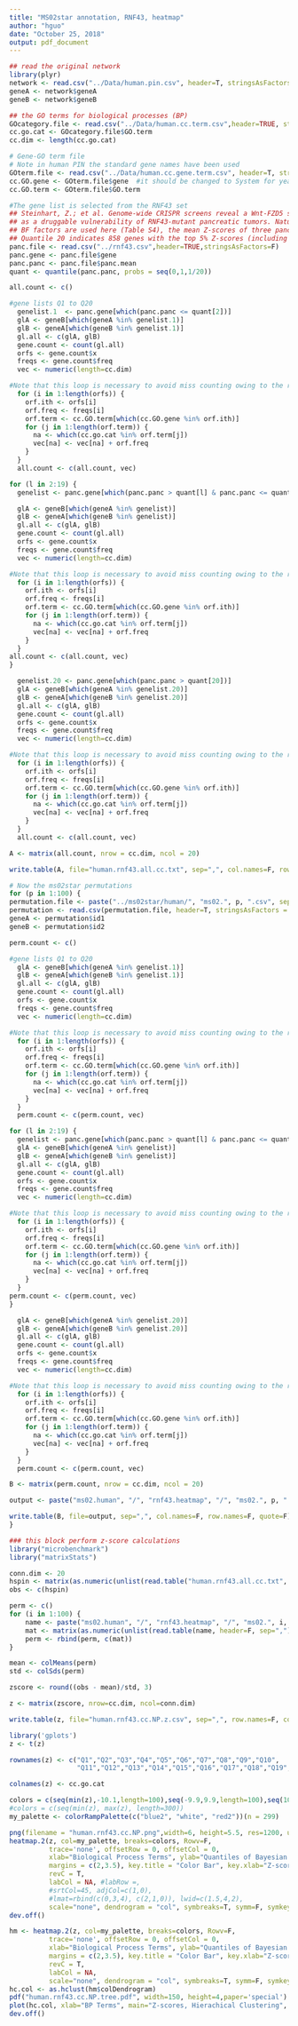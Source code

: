 ```yaml
---
title: "MS02star annotation, RNF43, heatmap"
author: "hguo"
date: "October 25, 2018"
output: pdf_document
---
```


```r
## read the original network
library(plyr)
network <- read.csv("../Data/human.pin.csv", header=T, stringsAsFactors=F)
geneA <- network$geneA
geneB <- network$geneB

## the GO terms for biological processes (BP)
GOcategory.file <- read.csv("../Data/human.cc.term.csv",header=TRUE, stringsAsFactors=F)
cc.go.cat <- GOcategory.file$GO.term
cc.dim <- length(cc.go.cat)

# Gene-GO term file
# Note in human PIN the standard gene names have been used
GOterm.file <- read.csv("../Data/human.cc.gene.term.csv", header=T, stringsAsFactors=F)
cc.GO.gene <- GOterm.file$gene  #it should be changed to System for yeast pin
cc.GO.term <- GOterm.file$GO.term

#The gene list is selected from the RNF43 set 
## Steinhart, Z.; et al. Genome-wide CRISPR screens reveal a Wnt-FZD5 signaling circut
## as a druggable vulnerability of RNF43-mutant pancreatic tumors. Nature Medicine 2017.
## BF factors are used here (Table S4), the mean Z-scores of three pancreatic tumor cell lines
## Quantile 20 indicates 858 genes with the top 5% Z-scores (including FZD5, WLS, etc.)
panc.file <- read.csv("../rnf43.csv",header=TRUE,stringsAsFactors=F)
panc.gene <- panc.file$gene
panc.panc <- panc.file$panc.mean
quant <- quantile(panc.panc, probs = seq(0,1,1/20))

all.count <- c()

#gene lists Q1 to Q20
  genelist.1  <- panc.gene[which(panc.panc <= quant[2])]
  glA <- geneB[which(geneA %in% genelist.1)] 
  glB <- geneA[which(geneB %in% genelist.1)]
  gl.all <- c(glA, glB)
  gene.count <- count(gl.all)
  orfs <- gene.count$x
  freqs <- gene.count$freq
  vec <- numeric(length=cc.dim)

#Note that this loop is necessary to avoid miss counting owing to the redundancy of genes
  for (i in 1:length(orfs)) {
    orf.ith <- orfs[i]
    orf.freq <- freqs[i]
    orf.term <- cc.GO.term[which(cc.GO.gene %in% orf.ith)]
    for (j in 1:length(orf.term)) {
      na <- which(cc.go.cat %in% orf.term[j])
      vec[na] <- vec[na] + orf.freq
    } 
  }
  all.count <- c(all.count, vec)

for (l in 2:19) {
  genelist <- panc.gene[which(panc.panc > quant[l] & panc.panc <= quant[l+1])]

  glA <- geneB[which(geneA %in% genelist)] 
  glB <- geneA[which(geneB %in% genelist)]
  gl.all <- c(glA, glB)
  gene.count <- count(gl.all)
  orfs <- gene.count$x
  freqs <- gene.count$freq
  vec <- numeric(length=cc.dim)

#Note that this loop is necessary to avoid miss counting owing to the redundancy of genes
  for (i in 1:length(orfs)) {
    orf.ith <- orfs[i]
    orf.freq <- freqs[i]
    orf.term <- cc.GO.term[which(cc.GO.gene %in% orf.ith)]
    for (j in 1:length(orf.term)) {
      na <- which(cc.go.cat %in% orf.term[j])
      vec[na] <- vec[na] + orf.freq
    } 
  }
all.count <- c(all.count, vec)
}

  genelist.20 <- panc.gene[which(panc.panc > quant[20])]
  glA <- geneB[which(geneA %in% genelist.20)] 
  glB <- geneA[which(geneB %in% genelist.20)]
  gl.all <- c(glA, glB)
  gene.count <- count(gl.all)
  orfs <- gene.count$x
  freqs <- gene.count$freq
  vec <- numeric(length=cc.dim)

#Note that this loop is necessary to avoid miss counting owing to the redundancy of genes
  for (i in 1:length(orfs)) {
    orf.ith <- orfs[i]
    orf.freq <- freqs[i]
    orf.term <- cc.GO.term[which(cc.GO.gene %in% orf.ith)]
    for (j in 1:length(orf.term)) {
      na <- which(cc.go.cat %in% orf.term[j])
      vec[na] <- vec[na] + orf.freq
    } 
  }
  all.count <- c(all.count, vec)

A <- matrix(all.count, nrow = cc.dim, ncol = 20)

write.table(A, file="human.rnf43.all.cc.txt", sep=",", col.names=F, row.names=F, quote=F)

```

```r
# Now the ms02star permutations
for (p in 1:100) {
permutation.file <- paste("../ms02star/human/", "ms02.", p, ".csv", sep="")
permutation <- read.csv(permutation.file, header=T, stringsAsFactors = F)
geneA <- permutation$id1
geneB <- permutation$id2

perm.count <- c()

#gene lists Q1 to Q20
  glA <- geneB[which(geneA %in% genelist.1)] 
  glB <- geneA[which(geneB %in% genelist.1)]
  gl.all <- c(glA, glB)
  gene.count <- count(gl.all)
  orfs <- gene.count$x
  freqs <- gene.count$freq
  vec <- numeric(length=cc.dim)

#Note that this loop is necessary to avoid miss counting owing to the redundancy of genes
  for (i in 1:length(orfs)) {
    orf.ith <- orfs[i]
    orf.freq <- freqs[i]
    orf.term <- cc.GO.term[which(cc.GO.gene %in% orf.ith)]
    for (j in 1:length(orf.term)) {
      na <- which(cc.go.cat %in% orf.term[j])
      vec[na] <- vec[na] + orf.freq
    } 
  }
  perm.count <- c(perm.count, vec)

for (l in 2:19) {
  genelist <- panc.gene[which(panc.panc > quant[l] & panc.panc <= quant[l+1])]
  glA <- geneB[which(geneA %in% genelist)] 
  glB <- geneA[which(geneB %in% genelist)]
  gl.all <- c(glA, glB)
  gene.count <- count(gl.all)
  orfs <- gene.count$x
  freqs <- gene.count$freq
  vec <- numeric(length=cc.dim)

#Note that this loop is necessary to avoid miss counting owing to the redundancy of genes
  for (i in 1:length(orfs)) {
    orf.ith <- orfs[i]
    orf.freq <- freqs[i]
    orf.term <- cc.GO.term[which(cc.GO.gene %in% orf.ith)]
    for (j in 1:length(orf.term)) {
      na <- which(cc.go.cat %in% orf.term[j])
      vec[na] <- vec[na] + orf.freq
    } 
  }
perm.count <- c(perm.count, vec)
}

  glA <- geneB[which(geneA %in% genelist.20)] 
  glB <- geneA[which(geneB %in% genelist.20)]
  gl.all <- c(glA, glB)
  gene.count <- count(gl.all)
  orfs <- gene.count$x
  freqs <- gene.count$freq
  vec <- numeric(length=cc.dim)

#Note that this loop is necessary to avoid miss counting owing to the redundancy of genes
  for (i in 1:length(orfs)) {
    orf.ith <- orfs[i]
    orf.freq <- freqs[i]
    orf.term <- cc.GO.term[which(cc.GO.gene %in% orf.ith)]
    for (j in 1:length(orf.term)) {
      na <- which(cc.go.cat %in% orf.term[j])
      vec[na] <- vec[na] + orf.freq
    } 
  }
  perm.count <- c(perm.count, vec)

B <- matrix(perm.count, nrow = cc.dim, ncol = 20)

output <- paste("ms02.human", "/", "rnf43.heatmap", "/", "ms02.", p, ".cc.matrix.csv", sep="")

write.table(B, file=output, sep=",", col.names=F, row.names=F, quote=F)
}
```

```r
### this block perform z-score calculations
library("microbenchmark")
library("matrixStats")

conn.dim <- 20
hspin <- matrix(as.numeric(unlist(read.table("human.rnf43.all.cc.txt", header=F, sep=","))), nrow=cc.dim, ncol=conn.dim)
obs <- c(hspin)

perm <- c()
for (i in 1:100) {
    name <- paste("ms02.human", "/", "rnf43.heatmap", "/", "ms02.", i, ".cc.matrix.csv", sep="")
    mat <- matrix(as.numeric(unlist(read.table(name, header=F, sep=","))), nrow=cc.dim, ncol=conn.dim)
    perm <- rbind(perm, c(mat))
}

mean <- colMeans(perm)
std <- colSds(perm)

zscore <- round((obs - mean)/std, 3)

z <- matrix(zscore, nrow=cc.dim, ncol=conn.dim)

write.table(z, file="human.rnf43.cc.NP.z.csv", sep=",", row.names=F, col.names=F, quote=F)
```

```r
library('gplots')
z <- t(z)

rownames(z) <- c("Q1","Q2","Q3","Q4","Q5","Q6","Q7","Q8","Q9","Q10",
                 "Q11","Q12","Q13","Q14","Q15","Q16","Q17","Q18","Q19","Q20")

colnames(z) <- cc.go.cat

colors = c(seq(min(z),-10.1,length=100),seq(-9.9,9.9,length=100),seq(10.1,max(z),length=100))
#colors = c(seq(min(z), max(z), length=300))
my_palette <- colorRampPalette(c("blue2", "white", "red2"))(n = 299)

png(filename = "human.rnf43.cc.NP.png",width=6, height=5.5, res=1200, unit="in")
heatmap.2(z, col=my_palette, breaks=colors, Rowv=F,
          trace='none', offsetRow = 0, offsetCol = 0,
          xlab="Biological Process Terms", ylab="Quantiles of Bayesian Factors",
          margins = c(2,3.5), key.title = "Color Bar", key.xlab="Z-score", key.ylab=NA,
          revC = T,
          labCol = NA, #labRow =,
          #srtCol=45, adjCol=c(1,0),
          #lmat=rbind(c(0,3,4), c(2,1,0)), lwid=c(1.5,4,2),
          scale="none", dendrogram = "col", symbreaks=T, symm=F, symkey = F)
dev.off()

hm <- heatmap.2(z, col=my_palette, breaks=colors, Rowv=F,
          trace='none', offsetRow = 0, offsetCol = 0,
          xlab="Biological Process Terms", ylab="Quantiles of Bayesian Factors",
          margins = c(2,3.5), key.title = "Color Bar", key.xlab="Z-score", key.ylab=NA,
          revC = T,
          labCol = NA, 
          scale="none", dendrogram = "col", symbreaks=T, symm=F, symkey = F)
hc.col <- as.hclust(hm$colDendrogram)
pdf("human.rnf43.cc.NP.tree.pdf", width=150, height=4,paper='special')
plot(hc.col, xlab="BP Terms", main="Z-scores, Hierachical Clustering", cex=.8)
dev.off()
```
